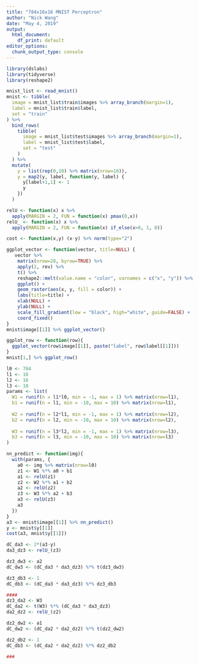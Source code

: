 ```yaml
---
title: "784x16x16 MNIST Perceptron"
author: "Nick Wang"
date: "May 4, 2019"
output: 
  html_document: 
    df_print: default
editor_options: 
  chunk_output_type: console
---
```


```r
library(dslabs)
library(tidyverse)
library(reshape2)
```

```r
mnist_list <- read_mnist()
mnist <- tibble(
  image = mnist_list$train$images %>% array_branch(margin=1),
  label = mnist_list$train$label,
  set = "train"
) %>%
  bind_rows(
    tibble(
      image = mnist_list$test$images %>% array_branch(margin=1),
      label = mnist_list$test$label,
      set = "test"
    )
  ) %>%
  mutate(
    y = list(rep(0,10) %>% matrix(nrow=10)),
    y = map2(y, label, function(y, label) {
      y[label+1,1] <- 1
      y
    })
  )
```

```r
relU <- function(x) x %>%
  apply(MARGIN = 2, FUN = function(x) pmax(0,x))
relU_ <- function(x) x %>%
  apply(MARGIN = 2, FUN = function(x) if_else(x>0, 1, 0))

cost <- function(x,y) (x-y) %>% norm(type="2")

ggplot_vector <- function(vector, title=NULL) {
   vector %>%
    matrix(nrow=28, byrow=TRUE) %>%
    apply(2, rev) %>%
    t() %>%
    reshape2::melt(value.name = "color", varnames = c("x", "y")) %>%
    ggplot() +
    geom_raster(aes(x, y, fill = color)) +
    labs(title=title) +
    xlab(NULL) +
    ylab(NULL) +
    scale_fill_gradient(low = "black", high="white", guide=FALSE) +
    coord_fixed()
}
mnist$image[[1]] %>% ggplot_vector()

ggplot_row <- function(row){
  ggplot_vector(row$image[[1]], paste("label", row$label[[1]]))
}
mnist[1,] %>% ggplot_row()
```

```r
l0 <- 784
l1 <- 16
l2 <- 16
l3 <- 10
params <- list(
  W1 = runif(n = l1*l0, min = -1, max = 1) %>% matrix(nrow=l1),
  b1 = runif(n = l1, min = -10, max = 10) %>% matrix(nrow=l1),
  
  W2 = runif(n = l2*l1, min = -1, max = 1) %>% matrix(nrow=l2),
  b2 = runif(n = l2, min = -10, max = 10) %>% matrix(nrow=l2),
  
  W3 = runif(n = l3*l2, min = -1, max = 1) %>% matrix(nrow=l3),
  b3 = runif(n = l3, min = -10, max = 10) %>% matrix(nrow=l3)
)

nn_predict <- function(img){
  with(params, {
    a0 <- img %>% matrix(nrow=l0)
    z1 <- W1 %*% a0 + b1
    a1 <- relU(z1)
    z2 <- W2 %*% a1 + b2
    a2 <- relU(z2)
    z3 <- W3 %*% a2 + b3
    a3 <- relU(z3)
    a3
  })
}
a3 <- mnist$image[[1]] %>% nn_predict()
y <- mnist$y[[1]]
cost(a3, mnist$y[[1]])
```

```r
dC_da3 <- 2*(a3-y)
da3_dz3 <- relU_(z3)

dz3_dw3 <- a2
dC_dw3 <- (dC_da3 * da3_dz3) %*% t(dz3_dw3)

dz3_db3 <- 1
dC_db3 <- (dC_da3 * da3_dz3) %*% dz3_db3

####
dz3_da2 <- W3
dC_da2 <- t(W3) %*% (dC_da3 * da3_dz3)
da2_dz2 <- relU_(z2)

dz2_dw2 <- a1
dC_dw2 <- (dC_da2 * da2_dz2) %*% t(dz2_dw2)

dz2_db2 <- 1
dC_db3 <- (dC_da2 * da2_dz2) %*% dz2_db2

###

```

